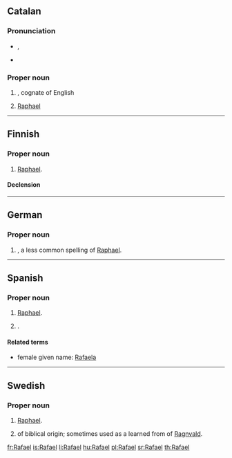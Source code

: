 ==Catalan==

===Pronunciation===
* {{IPA|/rəfə'ɛɫ/|lang=ca}}, {{SAMPA|/r@f@"E5/}}
* {{rhymes|ɛɫ|lang=ca}}

===Proper noun===
{{ca-proper noun|m}}

# {{given name|male|lang=ca}}, cognate of English {{term|Raphael}}
# {{biblical character|lang=ca}} [[Raphael]]

----

==Finnish==

===Proper noun===
{{infl|fi|proper noun}}

# {{biblical character|lang=fi}} [[Raphael]].

====Declension====
{{fi-decl-tuoli|Rafael}}

----

==German==

===Proper noun===
{{infl|de|proper noun}}

# {{given name|male|lang=de}}, a less common spelling of [[Raphael]].

----

==Spanish==

===Proper noun===
{{infl|es|proper noun|m}}

# {{biblical character|lang=es}} [[Raphael]].
# {{given name|male|lang=es}}.

====Related terms====
*female given name: [[Rafaela]]

----


==Swedish==

===Proper noun===
{{infl|sv|proper noun}}

# {{biblical character|lang=sv}} [[Raphael]].
# {{given name|male|lang=sv}} of biblical origin; sometimes used as a learned from of [[Ragnvald]].

[[fr:Rafael]]
[[is:Rafael]]
[[li:Rafael]]
[[hu:Rafael]]
[[pl:Rafael]]
[[sr:Rafael]]
[[th:Rafael]]